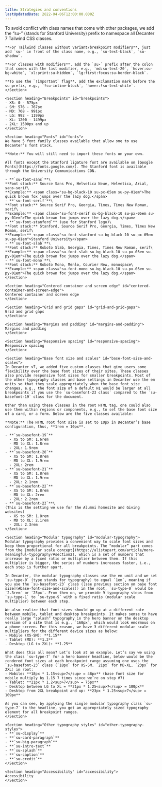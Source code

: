 ```yaml
---
title: Strategies and conventions
lastUpdatedDate: 2022-04-06T12:00:00.000Z
---
```

<div className="su-flex su-flex-col 2xl:su-flex-row-reverse">
  <div className="2xl:su-sticky 2xl:su-top-0 2xl:su-pl-26 2xl:su-shrink-0 su-rs-mb-5 2xl:su-mb-0">
    <SectionNav>
      <SectionNavItem href="#the-su-prefix" label="The su- prefix" />
      <SectionNavItem href="#breakpoints" label="Breakpoints" />
      <SectionNavItem href="#fonts" label="Fonts" />
      <SectionNavItem href="#centered-container-and-screen-edge" label="Centered container and screen edge" />
      <SectionNavItem href="#grid-and-grid-gaps" label="Grid and grid gaps" />
      <SectionNavItem href="#margins-and-padding" label="Margins and padding" />
      <SectionNavItem href="#responsive-spacing" label="Responsive spacing" />
      <SectionNavItem href="#base-font-size-and-scales" label="Base font size and scales" />
      <SectionNavItem href="#modular-typography" label="Modular typography" />
      <SectionNavItem href="#other-typography-styles" label="Other typography styles" />
      <SectionNavItem href="#accessibility" label="Accessibility" />
    </SectionNav>
  </div>

  <div className="su-grow">
    <Section heading="The su- prefix" id="the-su-prefix">
    To avoid conflict with class names that come with other packages, we add the “su-” (stands for Stanford University) prefix to namespace all Decanter 7 Tailwind CSS classes.

    **For Tailwind classes without variant/breakpoint modifiers**, just add `su-` in front of the class name, e.g., `su-text-black`, `su-shadow`.

    **For classes with modifiers**, add the `su-` prefix after the colon that comes with the last modifier, e.g., `md:su-text-20`, `hover:su-bg-white`, `xl:print:su-hidden`, `lg:first:focus:su-border-black`.

    **To use the `!important` flag**, add the exclamation mark before the su prefix, e.g., `!su-inline-block`, `hover:!su-text-white`.
    </Section>

    <Section heading="Breakpoints" id="breakpoints">
    - XS: 0 - 575px
    - SM: 576 - 767px
    - MD: 768 - 991px
    - LG: 992 - 1199px
    - XL: 1200 - 1499px
    - 2XL: 1500px and up
    </Section>

    <Section heading="Fonts" id="fonts">
    We have 5 font family classes available that allow one to use Decanter’s font stack.

    **Note:** You will still need to import these fonts on your own.

    All fonts except the Stanford ligature font are available on [Google Fonts](https://fonts.google.com/). The Stanford font is available through the University Communications CDN.

    - **`su-font-sans`**\
    **Font stack:** Source Sans Pro, Helvetica Neue, Helvetica, Arial, sans-serif\
    **Example:** <span class="su-bg-black-10 su-px-05em su-py-01em">The quick brown fox jumps over the lazy dog.</span>
    - **`su-font-serif`**\
    **Font stack:** Source Serif Pro, Georgia, Times, Times New Roman, serif\
    **Example:** <span class="su-font-serif su-bg-black-10 su-px-05em su-py-01em">The quick brown fox jumps over the lazy dog.</span>
    - **`su-font-stanford`** (use for Stanford logo)\
    **Font stack:** Stanford, Source Serif Pro, Georgia, Times, Times New Roman, serif\
    **Example:** <span class="su-font-stanford su-bg-black-10 su-px-05em su-py-01em">Stanford University</span>
    - **`su-font-slab`**\
    **Font stack:** Roboto Slab, Georgia, Times, Times New Roman, serif\
    **Example:** <span class="su-font-slab su-bg-black-10 su-px-05em su-py-01em">The quick brown fox jumps over the lazy dog.</span>
    - **`su-font-mono`**\
    **Font stack:** Roboto Mono, Menlo, Courier New, monospace\
    **Example:** <span class="su-font-mono su-bg-black-10 su-px-05em su-py-01em">The quick brown fox jumps over the lazy dog.</span>
    </Section>

    <Section heading="Centered container and screen edge" id="centered-container-and-screen-edge">
    Centered container and screen edge
    </Section>

    <Section heading="Grid and grid gaps" id="grid-and-grid-gaps">
    Grid and grid gaps
    </Section>

    <Section heading="Margins and padding" id="margins-and-padding">
    Margins and padding
    </Section>

    <Section heading="Responsive spacing" id="responsive-spacing">
    Responsive spacing
    </Section>

    <Section heading="Base font size and scales" id="base-font-size-and-scales">
    In Decanter v7, we added five custom classes that give users some flexibility over the base font sizes of their sites. These classes also provide responsive font sizes for smaller breakpoints. Most of the other typography classes and base settings in Decanter use the em units so that they scale appropriately when the base font size changes, e.g., the font size of a default H1 would be larger at all breakpoints if you use the `su-basefont-23 class` compared to the `su-basefont-19` class for the document.

    Other than using these classes in the root HTML tag, one could also use them within regions or components, e.g., to set the base font size of a card, or a form. Below are the five classes available:

    **Note:** The HTML root font size is set to 10px in Decanter’s base configuration, thus, **1rem = 10px**.

    - **`su-basefont-19`**
      - XS to SM: 1.6rem
      - MD to XL: 1.8rem
      - 2XL: 1.9rem
    - **`su-basefont-20`**
      - XS to SM: 1.8rem
      - MD to XL: 1.9rem
      - 2XL: 2rem
    - **`su-basefont-21`**
      - XS to SM: 1.8rem
      - MD to XL: 1.9rem
      - 2XL: 2.1rem
    - **`su-basefont-22`**
      - XS to SM: 1.8rem
      - MD to XL: 2rem
      - 2XL: 2.2rem
    - **`su-basefont-23`**\
    (This is the setting we use for the Alumni homesite and Giving websites)
      - XS to SM: 1.8rem
      - MD to XL: 2.1rem
      - 2XL: 2.3rem
    </Section>

    <Section heading="Modular typography" id="modular-typography">
    Modular typography provides a convenient way to scale font sizes and keep them proportional for all breakpoints. The “modular” part comes from the [modular scale concept](https://alistapart.com/article/more-meaningful-typography/#section2), which is a set of numbers that increase by a fixed ratio or multiplier between them. If this multiplier is bigger, the series of numbers increases faster, i.e., each step is further apart.

    In Decanter, the modular typography classes use the em unit and we set `su-type-0` (type stands for typography) to equal `1em`, meaning if you use the `su-basefont-23` class ([see previous section on base font size](#base-font-size-and-scales)) in the root, `su-type-0` would be `2.3rem` or `23px`. From then on, we provide 9 typography steps from `su-type-1` to `su-type-9` with a fixed ratio (modular scale multiplier) between each step.

    We also realize that font sizes should go up at a different rate between mobile, tablet and desktop breakpoints. It makes sense to have really large “splash” typography in the hero banner on the desktop version of a site that is e.g., `160px`, which would look enormous on a phone screen. For this reason, we have 3 different modular scale multipliers for the different device sizes as below:
    - Mobile (XS-SM): **1.15**
    - Tablet (MD): **1.2**
    - Desktop (LG to 2XL): **1.25**

    What does this all mean? Let’s look at an example. Let’s say we using the class `su-type-7` for a hero banner headline, below would be the rendered font sizes at each breakpoint range assuming one uses the `su-basefont-23` class (`18px` for XS-SM, `21px` for MD-XL, `23px` for 2XL) in root:
    - Mobile: **18px * 1.15<sup>7</sup> = 48px** (base font size for mobile multiply by 1.15 7 times since we’re on step #7)
    - Tablet: **21px * 1.2<sup>7</sup> = 75px**
    - Desktop between LG to XL = **21px * 1.25<sup>7</sup> = 100px**
    - Desktop from 2XL breakpoint and up: **23px * 1.25<sup>7</sup> = 109px**

    As you can see, by applying the single modular typography class `su-type-7` to the headline, you get an appropriately sized typography element for all breakpoint ranges.
    </Section>

    <Section heading="Other typography styles" id="other-typography-styles">
    - **`su-display`**
    - **`su-card-paragraph`**
    - **`su-big-paragraph`**
    - **`su-intro-text`**
    - **`su-splash`**
    - **`su-caption`**
    - **`su-credit`**
    </Section>

    <Section heading="Accessibility" id="accessibility">
    Accessibility
    </Section>
  </div>
</div>